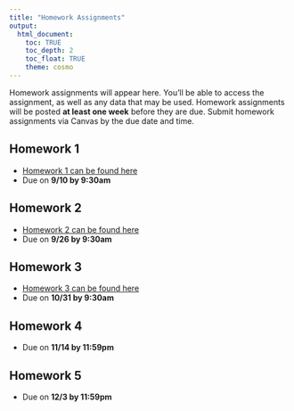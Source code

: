 ```yaml
---
title: "Homework Assignments"
output: 
  html_document:
    toc: TRUE
    toc_depth: 2
    toc_float: TRUE
    theme: cosmo
---
```


Homework assignments will appear here. You'll be able to access the assignment, as well as any data that may be used. Homework assignments will be posted **at least one week** before they are due. Submit homework assignments via Canvas by the due date and time.

## Homework 1
- [Homework 1 can be found here](homework/homework_1.html)
- Due on **9/10 by 9:30am**

## Homework 2
- [Homework 2 can be found here](homework/homework_2.html)
- Due on **9/26 by 9:30am**

## Homework 3
- [Homework 3 can be found here](homework/homework_3.html)
- Due on **10/31 by 9:30am**

## Homework 4
- Due on **11/14 by 11:59pm**

## Homework 5
- Due on **12/3 by 11:59pm**
